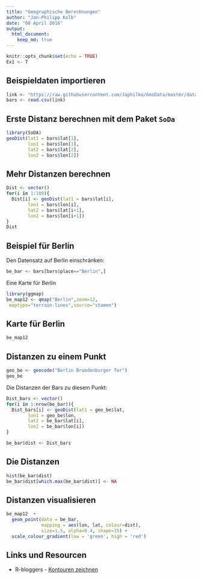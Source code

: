```yaml
---
title: "Geographische Berechnungen"
author: "Jan-Philipp Kolb"
date: "08 April 2016"
output:
  html_document:
    keep_md: true
---
```


```r
knitr::opts_chunk$set(echo = TRUE)
Ex1 <- T
```


## Beispieldaten importieren

```r
link <- "https://raw.githubusercontent.com/Japhilko/GeoData/master/data/Deutschland_bar.csv"
bars <- read.csv(link)
```

## Erste Distanz berechnen mit dem Paket `SoDa`

```r
library(SoDA)
geoDist(lat1 = bars$lat[1],
        lon1 = bars$lon[1],
        lat2 = bars$lat[2],
        lon2 = bars$lon[2])
```

## Mehr Distanzen berechnen

```r
Dist <- vector()
for(i in 1:100){
  Dist[i] <- geoDist(lat1 = bars$lat[i],
        lon1 = bars$lon[i],
        lat2 = bars$lat[i+1],
        lon2 = bars$lon[i+1])
}
Dist
```


## Beispiel für Berlin

Den Datensatz auf Berlin einschränken:

```r
be_bar <- bars[bars$place=="Berlin",]
```

Eine Karte für Berlin

```r
library(ggmap)
be_map12 <- qmap("Berlin",zoom=12,
 maptype="terrain-lines",source="stamen")
```

## Karte für Berlin

```r
be_map12
```

## Distanzen zu einem Punkt

```r
geo_be <- geocode("Berlin Brandenburger Tor")
geo_be
```

Die Distanzen der Bars zu diesem Punkt:

```r
Dist_bars <- vector()
for(i in 1:nrow(be_bar)){
  Dist_bars[i] <- geoDist(lat1 = geo_be$lat,
        lon1 = geo_be$lon,
        lat2 = be_bar$lat[i],
        lon2 = be_bar$lon[i])
}

be_bar$dist <- Dist_bars
```

## Die Distanzen 

```r
hist(be_bar$dist)
be_bar$dist[which.max(be_bar$dist)] <- NA
```


## Distanzen visualisieren

```r
be_map12  + 
  geom_point(data = be_bar, 
             mapping = aes(lon, lat, colour=dist), 
             size=1.5, alpha=0.4, shape=15) + 
  scale_colour_gradient(low = 'green', high = 'red')
```

## Links und Resourcen

- R-bloggers - [Kontouren zeichnen](http://stackoverflow.com/questions/27594257/plotting-contours-on-map-using-ggmap)
